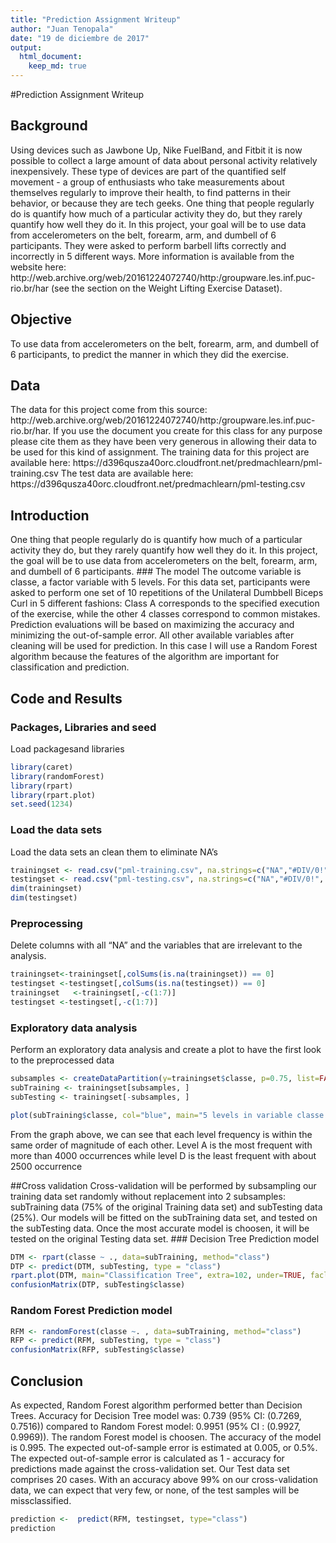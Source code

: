 ---
title: "Prediction Assignment Writeup"
author: "Juan Tenopala"
date: "19 de diciembre de 2017"
output:
  html_document:
    keep_md: true
---

#Prediction Assignment Writeup

## Background
Using devices such as Jawbone Up, Nike FuelBand, and Fitbit it is now possible to collect a large amount of data about personal activity relatively inexpensively. These type of devices are part of the quantified self movement - a group of enthusiasts who take measurements about themselves regularly to improve their health, to find patterns in their behavior, or because they are tech geeks. One thing that people regularly do is quantify how much of a particular activity they do, but they rarely quantify how well they do it. In this project, your goal will be to use data from accelerometers on the belt, forearm, arm, and dumbell of 6 participants. They were asked to perform barbell lifts correctly and incorrectly in 5 different ways. More information is available from the website here: http://web.archive.org/web/20161224072740/http:/groupware.les.inf.puc-rio.br/har (see the section on the Weight Lifting Exercise Dataset).

## Objective
To use data from accelerometers on the belt, forearm, arm, and dumbell of 6 participants, to predict the manner in which they did the exercise.

## Data
The data for this project come from this source: http://web.archive.org/web/20161224072740/http:/groupware.les.inf.puc-rio.br/har. If you use the document you create for this class for any purpose please cite them as they have been very generous in allowing their data to be used for this kind of assignment.
The training data for this project are available here:
https://d396qusza40orc.cloudfront.net/predmachlearn/pml-training.csv
The test data are available here:
https://d396qusza40orc.cloudfront.net/predmachlearn/pml-testing.csv

## Introduction
One thing that people regularly do is quantify how much of a particular activity they do, but they rarely quantify how well they do it. In this project, the goal will be to use data from accelerometers on the belt, forearm, arm, and dumbell of 6 participants.
### The model
The outcome variable is classe, a factor variable with 5 levels. For this data set, participants were asked to perform one set of 10 repetitions of the Unilateral Dumbbell Biceps Curl in 5 different fashions: Class A corresponds to the specified execution of the exercise, while the other 4 classes correspond to common mistakes.
Prediction evaluations will be based on maximizing the accuracy and minimizing the out-of-sample error. All other available variables after cleaning will be used for prediction.
In this case I will use a Random Forest algorithm because the features of the algorithm are important for classification and prediction.

## Code and Results
### Packages, Libraries and seed
Load packagesand libraries
```{r}
library(caret)
library(randomForest)
library(rpart)
library(rpart.plot)
set.seed(1234)
```

### Load the data sets
Load the data sets an clean them to eliminate NA's
```{r}
trainingset <- read.csv("pml-training.csv", na.strings=c("NA","#DIV/0!", ""))
testingset <- read.csv("pml-testing.csv", na.strings=c("NA","#DIV/0!", ""))
dim(trainingset)
dim(testingset)
```

### Preprocessing
Delete columns with all "NA" and the variables that are irrelevant to the analysis.
```{r}
trainingset<-trainingset[,colSums(is.na(trainingset)) == 0]
testingset <-testingset[,colSums(is.na(testingset)) == 0]
trainingset   <-trainingset[,-c(1:7)]
testingset <-testingset[,-c(1:7)]
```

### Exploratory data analysis
Perform an exploratory data analysis and create a plot to have the first look to the preprocessed data
```{r}
subsamples <- createDataPartition(y=trainingset$classe, p=0.75, list=FALSE)
subTraining <- trainingset[subsamples, ] 
subTesting <- trainingset[-subsamples, ]
```

```{r}
plot(subTraining$classe, col="blue", main="5 levels in variable classe of the subTraining data set", xlab="classe levels", ylab="Frequency")
```
From the graph above, we can see that each level frequency is within the same order of magnitude of each other. Level A is the most frequent with more than 4000 occurrences while level D is the least frequent with about 2500 occurrence

##Cross validation
Cross-validation will be performed by subsampling our training data set randomly without replacement into 2 subsamples: subTraining data (75% of the original Training data set) and subTesting data (25%). Our models will be fitted on the subTraining data set, and tested on the subTesting data. Once the most accurate model is choosen, it will be tested on the original Testing data set.
### Decision Tree Prediction model
```{r}
DTM <- rpart(classe ~ ., data=subTraining, method="class")
DTP <- predict(DTM, subTesting, type = "class")
rpart.plot(DTM, main="Classification Tree", extra=102, under=TRUE, faclen=0)
confusionMatrix(DTP, subTesting$classe)
```
### Random Forest Prediction model
```{r}
RFM <- randomForest(classe ~. , data=subTraining, method="class")
RFP <- predict(RFM, subTesting, type = "class")
confusionMatrix(RFP, subTesting$classe)
```

## Conclusion
As expected, Random Forest algorithm performed better than Decision Trees.
Accuracy for Decision Tree model was: 0.739 (95% CI: (0.7269, 0.7516)) compared to Random Forest model: 0.9951 (95% CI : (0.9927, 0.9969)). The random Forest model is choosen. The accuracy of the model is 0.995. The expected out-of-sample error is estimated at 0.005, or 0.5%. The expected out-of-sample error is calculated as 1 - accuracy for predictions made against the cross-validation set. Our Test data set comprises 20 cases.
With an accuracy above 99% on our cross-validation data, we can expect that very few, or none, of the test samples will be missclassified.
```{r}
prediction <-  predict(RFM, testingset, type="class")
prediction
```

